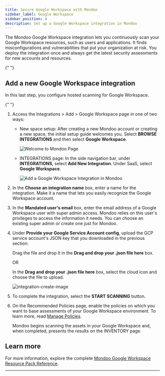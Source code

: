 ```yaml
---
title: Secure Google Workspace with Mondoo
sidebar_label: Google Workspace
sidebar_position: 4
description: Set up a Google Workspace integration in Mondoo
---
```


The Mondoo Google Workspace integration lets you continuously scan your Google Workspace resources, such as users and applications. It finds misconfigurations and vulnerabilities that put your organization at risk. You deploy the integration once and always get the latest security assessments for new accounts and resources.


<Partial />{" "}

## Add a new Google Workspace integration

In this last step, you configure hosted scanning for Google Workspace.


<Partial2 />{" "}

1. Access the Integrations > Add > Google Workspace page in one of two ways:

   - New space setup: After creating a new Mondoo account or creating a new space, the initial setup guide welcomes you. Select **BROWSE INTEGRATIONS** and then select **Google Workspace**.

     ![Welcome to Mondoo Page](/img/platform/start/welcome_to_mondoo.png)

   - INTEGRATIONS page: In the side navigation bar, under **INTEGRATIONS**, select **Add New Integration**. Under SaaS, select **Google Workspace**.

     ![Add a Google Workspace Integration in Mondoo](/img/platform/infra/saas/gw/gw-top.png)

2. In the **Choose an integration name** box, enter a name for the integration. Make it a name that lets you easily recognize the Google Workspace account.

3. In the **Mandated user's email** box, enter the email address of a Google Workspace user with super admin access. Mondoo relies on this user's privileges to access the information it needs. You can choose an existing super admin or create one just for Mondoo.

4. Under **Provide your Google Service Account config**, upload the GCP service account's JSON key that you downloaded in the previous section:

   Drag the file and drop it in the **Drag and drop your .json file here** box.

   OR

   In the **Drag and drop your .json file here** box, select the cloud icon and choose the file to upload.

   ![integration-create-image](/img/platform/infra/saas/gw/gw-bottom.png)

5. To complete the integration, select the **START SCANNING** button.

6. On the Recommended Policies page, enable the policies on which you want to base assessments of your Google Workspace environment. To learn more, read [Manage Policies](/platform/security/posture/policies/).

   Mondoo begins scanning the assets in your Google Workspace and, when completed, presents the results on the INVENTORY page.

## Learn more

For more information, explore the complete [Mondoo Google Workspace Resource Pack Reference](/mql/resources/google-workspace-pack/).

---
